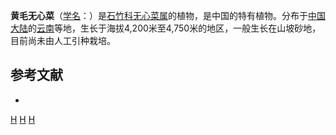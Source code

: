 {{Speciesbox
| taxon = Arenaria(植物) auricoma
| binomial_authority = Y. W. Tsui ex L. H. Zhou
}}

'''黄毛无心菜'''（[[学名|学名]]：{{lang|la|''Arenaria auricoma''}}）是[[石竹科|石竹科]][[无心菜属|无心菜属]]的植物，是中国的特有植物。分布于[[中国大陆|中国大陆]]的[[云南|云南]]等地，生长于海拔4,200米至4,750米的地区，一般生长在山坡砂地，目前尚未由人工引种栽培。

== 参考文献 ==
<div class="references-small">
* {{cite web| url =http://www.bioinfo.cn/db05/KmzwSpecies.php?action=view&id=2587| title =黄毛无心菜| work =《中国高等植物数据库全库》| publisher =中国科学院微生物研究所| author =昆明植物研究所| accessdate =2009-02-23| deadurl =yes| archiveurl =https://web.archive.org/web/20160305091632/http://www.bioinfo.cn/db05/KmzwSpecies.php?action=view&id=2587| archivedate =2016-03-05}}
</div>

{{taxonbar}}
[[Category:无心菜属|H]]
[[Category:中国特有植物|H]]
[[Category:云南植物|H]]